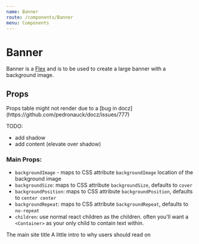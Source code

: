 ```yaml
---
name: Banner
route: /components/Banner
menu: Components
---
```




# Banner

Banner is a [Flex](/components/Flex) and is to be used to create a large banner with a background image.

## Props

<Props of={Banner} />
Props table might not render due to a [bug in docz](https://github.com/pedronauck/docz/issues/777)

TODO:

- add shadow
- add content (elevate over shadow)

### Main Props:

- `backgroundImage` - maps to CSS attribute `backgroundImage` location of the background image
- `backgroundSize`: maps to CSS attribute `backgroundSize`, defaults to `cover`
- `backgroundPosition`: maps to CSS attribute `backgroundPosition`, defaults to `center center`
- `backgroundRepeat`: maps to CSS attribute `backgroundRepeat`, defaults to `no-repeat`
- `children`: use normal react children as the children. often you'll want a `<Container>` as your only child to contain text within.

<Playground>
  <Banner backgroundImage="http://placekitten.com/1001/700">
    <Container>
      <Heading as="h1">The main site title</Heading>
      <Lede>A little intro to why users should read on</Lede>
    </Container>
  </Banner>
</Playground>
